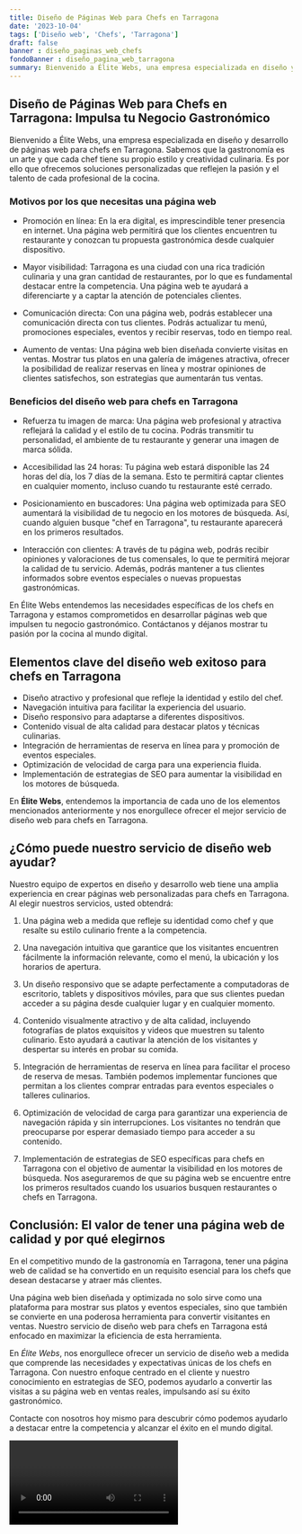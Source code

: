 ```yaml
---
title: Diseño de Páginas Web para Chefs en Tarragona
date: '2023-10-04'
tags: ['Diseño web', 'Chefs', 'Tarragona']
draft: false
banner : diseño_paginas_web_chefs
fondoBanner : diseño_pagina_web_tarragona
summary: Bienvenido a Élite Webs, una empresa especializada en diseño y desarrollo de páginas web para chefs en Tarragona. Sabemos que la gastronomía es un arte y que cada chef tiene su propio estilo y creatividad culinaria. Es por ello que ofrecemos soluciones personalizadas que reflejen la pasión y el talento de cada profesional de la cocina.
---
```


## Diseño de Páginas Web para Chefs en Tarragona: Impulsa tu Negocio Gastronómico

Bienvenido a Élite Webs, una empresa especializada en diseño y desarrollo de páginas web para chefs en Tarragona. Sabemos que la gastronomía es un arte y que cada chef tiene su propio estilo y creatividad culinaria. Es por ello que ofrecemos soluciones personalizadas que reflejen la pasión y el talento de cada profesional de la cocina.

### Motivos por los que necesitas una página web

- Promoción en línea: En la era digital, es imprescindible tener presencia en internet. Una página web permitirá que los clientes encuentren tu restaurante y conozcan tu propuesta gastronómica desde cualquier dispositivo.

- Mayor visibilidad: Tarragona es una ciudad con una rica tradición culinaria y una gran cantidad de restaurantes, por lo que es fundamental destacar entre la competencia. Una página web te ayudará a diferenciarte y a captar la atención de potenciales clientes.

- Comunicación directa: Con una página web, podrás establecer una comunicación directa con tus clientes. Podrás actualizar tu menú, promociones especiales, eventos y recibir reservas, todo en tiempo real.

- Aumento de ventas: Una página web bien diseñada convierte visitas en ventas. Mostrar tus platos en una galería de imágenes atractiva, ofrecer la posibilidad de realizar reservas en línea y mostrar opiniones de clientes satisfechos, son estrategias que aumentarán tus ventas.

### Beneficios del diseño web para chefs en Tarragona

- Refuerza tu imagen de marca: Una página web profesional y atractiva reflejará la calidad y el estilo de tu cocina. Podrás transmitir tu personalidad, el ambiente de tu restaurante y generar una imagen de marca sólida.

- Accesibilidad las 24 horas: Tu página web estará disponible las 24 horas del día, los 7 días de la semana. Esto te permitirá captar clientes en cualquier momento, incluso cuando tu restaurante esté cerrado.

- Posicionamiento en buscadores: Una página web optimizada para SEO aumentará la visibilidad de tu negocio en los motores de búsqueda. Así, cuando alguien busque "chef en Tarragona", tu restaurante aparecerá en los primeros resultados.

- Interacción con clientes: A través de tu página web, podrás recibir opiniones y valoraciones de tus comensales, lo que te permitirá mejorar la calidad de tu servicio. Además, podrás mantener a tus clientes informados sobre eventos especiales o nuevas propuestas gastronómicas.

En Élite Webs entendemos las necesidades específicas de los chefs en Tarragona y estamos comprometidos en desarrollar páginas web que impulsen tu negocio gastronómico. Contáctanos y déjanos mostrar tu pasión por la cocina al mundo digital.

<GifSeo />

<Cta />

## Elementos clave del diseño web exitoso para chefs en Tarragona

- Diseño atractivo y profesional que refleje la identidad y estilo del chef.
- Navegación intuitiva para facilitar la experiencia del usuario.
- Diseño responsivo para adaptarse a diferentes dispositivos.
- Contenido visual de alta calidad para destacar platos y técnicas culinarias.
- Integración de herramientas de reserva en línea para y promoción de eventos especiales.
- Optimización de velocidad de carga para una experiencia fluida.
- Implementación de estrategias de SEO para aumentar la visibilidad en los motores de búsqueda.

En **Élite Webs**, entendemos la importancia de cada uno de los elementos mencionados anteriormente y nos enorgullece ofrecer el mejor servicio de diseño web para chefs en Tarragona.

## ¿Cómo puede nuestro servicio de diseño web ayudar?

Nuestro equipo de expertos en diseño y desarrollo web tiene una amplia experiencia en crear páginas web personalizadas para chefs en Tarragona. Al elegir nuestros servicios, usted obtendrá:

1. Una página web a medida que refleje su identidad como chef y que resalte su estilo culinario frente a la competencia.

2. Una navegación intuitiva que garantice que los visitantes encuentren fácilmente la información relevante, como el menú, la ubicación y los horarios de apertura.

3. Un diseño responsivo que se adapte perfectamente a computadoras de escritorio, tablets y dispositivos móviles, para que sus clientes puedan acceder a su página desde cualquier lugar y en cualquier momento.

4. Contenido visualmente atractivo y de alta calidad, incluyendo fotografías de platos exquisitos y videos que muestren su talento culinario. Esto ayudará a cautivar la atención de los visitantes y despertar su interés en probar su comida.

5. Integración de herramientas de reserva en línea para facilitar el proceso de reserva de mesas. También podemos implementar funciones que permitan a los clientes comprar entradas para eventos especiales o talleres culinarios.

6. Optimización de velocidad de carga para garantizar una experiencia de navegación rápida y sin interrupciones. Los visitantes no tendrán que preocuparse por esperar demasiado tiempo para acceder a su contenido.

7. Implementación de estrategias de SEO específicas para chefs en Tarragona con el objetivo de aumentar la visibilidad en los motores de búsqueda. Nos aseguraremos de que su página web se encuentre entre los primeros resultados cuando los usuarios busquen restaurantes o chefs en Tarragona.

## Conclusión: El valor de tener una página web de calidad y por qué elegirnos

En el competitivo mundo de la gastronomía en Tarragona, tener una página web de calidad se ha convertido en un requisito esencial para los chefs que desean destacarse y atraer más clientes.

Una página web bien diseñada y optimizada no solo sirve como una plataforma para mostrar sus platos y eventos especiales, sino que también se convierte en una poderosa herramienta para convertir visitantes en ventas. Nuestro servicio de diseño web para chefs en Tarragona está enfocado en maximizar la eficiencia de esta herramienta.

En *Élite Webs*, nos enorgullece ofrecer un servicio de diseño web a medida que comprende las necesidades y expectativas únicas de los chefs en Tarragona. Con nuestro enfoque centrado en el cliente y nuestro conocimiento en estrategias de SEO, podemos ayudarlo a convertir las visitas a su página web en ventas reales, impulsando así su éxito gastronómico.

Contacte con nosotros hoy mismo para descubrir cómo podemos ayudarlo a destacar entre la competencia y alcanzar el éxito en el mundo digital.

<Video />

<CtaBot job='Chefs' city='Tarragona'/>

<Gmaps query='Tarragona+españa+maps' />
